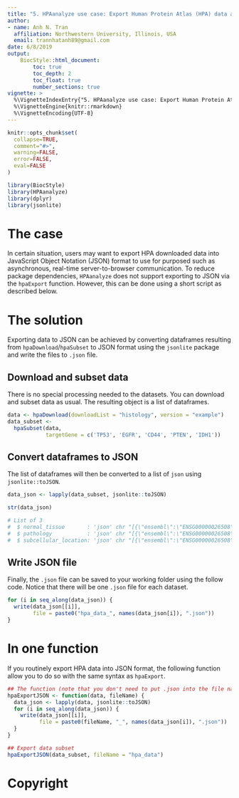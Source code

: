 ```yaml
---
title: "5. HPAanalyze use case: Export Human Protein Atlas (HPA) data as JSON"
author:
- name: Anh N. Tran
  affiliation: Northwestern University, Illinois, USA
  email: trannhatanh89@gmail.com
date: 6/8/2019
output: 
    BiocStyle::html_document:
        toc: true
        toc_depth: 2
        toc_float: true
        number_sections: true
vignette: >
  %\VignetteIndexEntry{"5. HPAanalyze use case: Export Human Protein Atlas (HPA) data as JSON"}
  %\VignetteEngine{knitr::rmarkdown}
  %\VignetteEncoding{UTF-8}
---
```


```r
knitr::opts_chunk$set(
  collapse=TRUE,
  comment="#>",
  warning=FALSE,
  error=FALSE,
  eval=FALSE
)
```

```r
library(BiocStyle)
library(HPAanalyze)
library(dplyr)
library(jsonlite)
```

# The case 
In certain situation, users may want to export HPA downloaded data into JavaScript Object Notation (JSON) format to use for purposed such as asynchronous, real-time server-to-browser communication. To reduce package dependencies, `HPAanalyze` does not support exporting to JSON via the `hpaExport` function. However, this can be done using a short script as described below.

# The solution
Exporting data to JSON can be achieved by converting dataframes resulting from `hpaDownload`/`hpaSubset` to JSON format using the `jsonlite` package and write the files to `.json` file.

## Download and subset data
There is no special processing needed to the datasets. You can download and subset data as usual. The resulting object is a list of dataframes.
```r
data <- hpaDownload(downloadList = "histology", version = "example")
data_subset <-
  hpaSubset(data,
            targetGene = c('TP53', 'EGFR', 'CD44', 'PTEN', 'IDH1'))
```

## Convert dataframes to JSON
The list of dataframes will then be converted to a list of `json` using `jsonlite::toJSON`.

```r
data_json <- lapply(data_subset, jsonlite::toJSON)

str(data_json)

# List of 3
#  $ normal_tissue       : 'json' chr "[{\"ensembl\":\"ENSG00000026508\",\"gene\":\"CD44\",\"tissue\":\"adrenal gland\",\"cell_type\":\"glandular cell"| __truncated__
#  $ pathology           : 'json' chr "[{\"ensembl\":\"ENSG00000026508\",\"gene\":\"CD44\",\"cancer\":\"breast cancer\",\"high\":1,\"medium\":6,\"low\"| __truncated__
#  $ subcellular_location: 'json' chr "[{\"ensembl\":\"ENSG00000026508\",\"gene\":\"CD44\",\"reliability\":\"Enhanced\",\"enhanced\":\"Golgi apparatus"| __truncated__
```

## Write JSON file
Finally, the `.json` file can be saved to your working folder using the follow code. Notice that there will be one `.json` file for each dataset.

```r
for (i in seq_along(data_json)) {
  write(data_json[[i]], 
        file = paste0("hpa_data_", names(data_json[i]), ".json"))
}
```

# In one function
If you routinely export HPA data into JSON format, the following function allow you to do so with the same syntax as `hpaExport`.

```r
## The function (note that you don't need to put .json into the file name)
hpaExportJSON <- function(data, fileName) {
  data_json <- lapply(data, jsonlite::toJSON)
  for (i in seq_along(data_json)) {
    write(data_json[[i]],
          file = paste0(fileName, "_", names(data_json[i]), ".json"))
  }
}

## Export data subset
hpaExportJSON(data_subset, fileName = "hpa_data")
```


# Copyright
